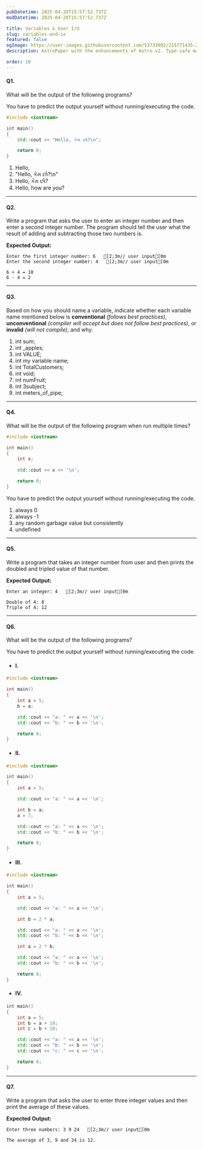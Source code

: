 ```yaml
---
pubDatetime: 2025-04-28T15:57:52.737Z
modDatetime: 2025-04-28T15:57:52.737Z

title: Variables & User I/O
slug: variables-and-io
featured: false
ogImage: https://user-images.githubusercontent.com/53733092/215771435-25408246-2309-4f8b-a781-1f3d93bdf0ec.png
description: AstroPaper with the enhancements of Astro v2. Type-safe markdown contents, bug fixes and better dev experience etc.

order: 10
---
```



#### Q1.

What will be the output of the following programs?

<Admonition variant="caution" title="caution">
    You have to predict the output yourself without running/executing the code.
</Admonition>

<div class="w-full my-8"></div>
  
```cpp
#include <iostream>

int main()
{
    std::cout << "Hello, કેમ છો?\n";

    return 0;
}
```

<ol class="list-[lower-alpha] bold-li">
    <li>Hello,</li>
    <li>"Hello, કેમ છો?\n"</li>
    <li>Hello, કેમ છો?</li>
    <li>Hello, how are you?</li>
</ol>

---

#### Q2.

Write a program that asks the user to enter an integer number and then enter a second integer number. The program should tell the user what the result of adding and subtracting those two numbers is.

**Expected Output:**

```ansi
Enter the first integer number: 6   [2;3m// user input[0m
Enter the second integer number: 4   [2;3m// user input[0m

6 + 4 = 10
6 - 4 = 2
```

---

#### Q3.

Based on how you should name a variable, indicate whether each variable name mentioned below is **conventional** _(follows best practices)_, **unconventional** _(compiler will accept but does not follow best practices)_, or **invalid** _(will not compile)_, and why.

<ol class="list-[upper-roman] bold-li">
    <li>int sum;</li>
    <li>int _apples;</li>
    <li>int VALUE;</li>
    <li>int my variable name;</li>
    <li>int TotalCustomers;</li>
    <li>int void;</li>
    <li>int numFruit;</li>
    <li>int 3subject;</li>
    <li>int meters_of_pipe;</li>
</ol>

---

#### Q4.

What will be the output of the following program when run multiple times?

```cpp
#include <iostream>

int main()
{
    int x;
    
    std::cout << x << '\n';

    return 0;
}
```

<Admonition variant="caution" title="caution">
    You have to predict the output yourself without running/executing the code.
</Admonition>

<ol class="list-[lower-alpha] bold-li">
    <li>always 0</li>
    <li>always -1</li>
    <li>any random garbage value but consistently</li>
    <li>undefined</li>
</ol>

---

#### Q5.

Write a program that takes an integer number from user and then prints the doubled and tripled value of that number.

**Expected Output:**

```ansi
Enter an integer: 4   [2;3m// user input[0m

Double of 4: 8
Triple of 4: 12
```

---

#### Q6.

What will be the output of the following programs?

<Admonition variant="caution" title="caution">
    You have to predict the output yourself without running/executing the code.
</Admonition>

- #### I.
```cpp
#include <iostream>

int main()
{
    int a = 5;
    b = a;

    std::cout << "a: " << a << '\n';
    std::cout << "b: " << b << '\n';

    return 0;
}
```

- #### II.
```cpp
#include <iostream>

int main()
{
    int a = 5;

    std::cout << "a: " << a << '\n';

    int b = a;
    a = 7;

    std::cout << "a: " << a << '\n';
    std::cout << "b: " << b << '\n';

    return 0;
}
```

- #### III.
```cpp
#include <iostream>

int main()
{
    int a = 5;

    std::cout << "a: " << a << '\n';

    int b = 2 * a;

    std::cout << "a: " << a << '\n';
    std::cout << "b: " << b << '\n';

    int a = 2 * b;

    std::cout << "a: " << a << '\n';
    std::cout << "b: " << b << '\n';

    return 0;
}
```

- #### IV.
```cpp
int main()
{
    int a = 5;
    int b = a + 10;
    int c = b + 10;

    std::cout << "a: " << a << '\n';
    std::cout << "b: " << b << '\n';
    std::cout << "c: " << c << '\n';

    return 0;
}
```

---

#### Q7.

Write a program that asks the user to enter three integer values and then print the average of these values.

**Expected Output:**

```ansi
Enter three numbers: 3 9 24   [2;3m// user input[0m

The average of 3, 9 and 24 is 12.
```